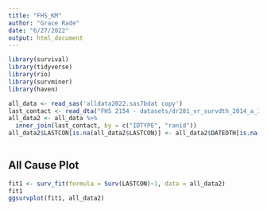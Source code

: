 ```yaml
---
title: "FHS_KM"
author: "Grace Rade"
date: "6/27/2022"
output: html_document
---
```

```r
library(survival)
library(tidyverse)
library(rio)
library(survminer)
library(haven)

all_data <- read_sas('alldata2022.sas7bdat copy')
last_contact <- read_dta("FHS 2154 - datasets/dr281_vr_survdth_2014_a_1025s.dta")
all_data2 <- all_data %>% 
  inner_join(last_contact, by = c("IDTYPE", "ranid"))
all_data2$LASTCON[is.na(all_data2$LASTCON)] <- all_data2$DATEDTH[is.na(all_data2$LASTCON)] ## replacing values of last contact with date of death when applicible
  
```

## All Cause Plot 


```r
fit1 <- surv_fit(formula = Surv(LASTCON)~1, data = all_data2)
fit1
ggsurvplot(fit1, all_data2)
```

